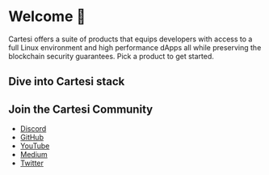 # Welcome 👋

Cartesi offers a suite of products that equips developers with access to a full Linux environment and high performance dApps all while preserving the blockchain security guarantees. Pick a product to get started.


## Dive into Cartesi stack


<div className="row">
  <div className="col col--6 p-2">
    <DocCard item={{
      type: "link",
      label: "Cartesi Rollups",
      href: "/cartesi-rollups/2.0/getting-started",
      description: "Deploy scalable Appchains as L2/L3"
    }} />
  </div>

  <div className="col col--6 p-2">
    <DocCard item={{
      type: "link",
      label: "Cartesi Coprocessor",
      href: "/cartesi-coprocessor/1.0/introduction",
      description: "Offload smart contract computations"
    }} />
  </div>
</div>

<div className="row">
  <div className="col col--6 p-2">
    <DocCard item={{
      type: "link",
      label: "Cartesi Machine",
      href: "/get-started/cartesi-machine",
      description: "RISC-V Execution Environment"
    }} />
  </div>

  <div className="col col--6 p-2">
    <DocCard item={{
      type: "link",
      label: "Dave",
      href: "/get-started/fraud-proofs",
      description: "Permissionless Fraud Proof system"
    }} />
  </div>
</div>



## Join the Cartesi Community

- [Discord](https://discord.gg/cWGbyFkQ2W)
- [GitHub](https://github.com/cartesi)
- [YouTube](https://www.youtube.com/@cartesiproject)
- [Medium](https://medium.com/cartesi)
- [Twitter](https://x.com/cartesiproject)